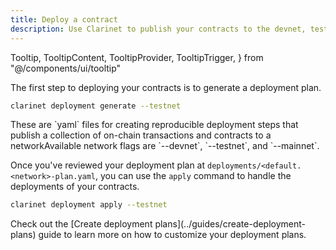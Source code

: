 ```yaml
---
title: Deploy a contract
description: Use Clarinet to publish your contracts to the devnet, testnet, or mainnet networks.
---
```



  Tooltip,
  TooltipContent,
  TooltipProvider,
  TooltipTrigger,
} from "@/components/ui/tooltip"

The first step to deploying your contracts is to generate a deployment plan.

 ```bash title="Terminal"
clarinet deployment generate --testnet
```

<Callout title="What are deployment plans?" type="info">
These are `yaml` files for creating reproducible deployment steps that publish a collection of on-chain transactions and contracts to a <TooltipProvider inline><Tooltip><TooltipTrigger asChild><span className='cursor-default border-b border-dotted border-primary text-primary'>network</span></TooltipTrigger><TooltipContent>Available network flags are `--devnet`, `--testnet`, and `--mainnet`</TooltipContent></Tooltip></TooltipProvider>.
</Callout>

Once you've reviewed your deployment plan at `deployments/<default.<network>-plan.yaml`, you can use the `apply` command to handle the deployments of your contracts.

```bash title="Terminal"
clarinet deployment apply --testnet 
```

<Callout title="Dive deeper" type="info">
Check out the [Create deployment plans](../guides/create-deployment-plans) guide to learn more on how to customize your deployment plans.
</Callout>

